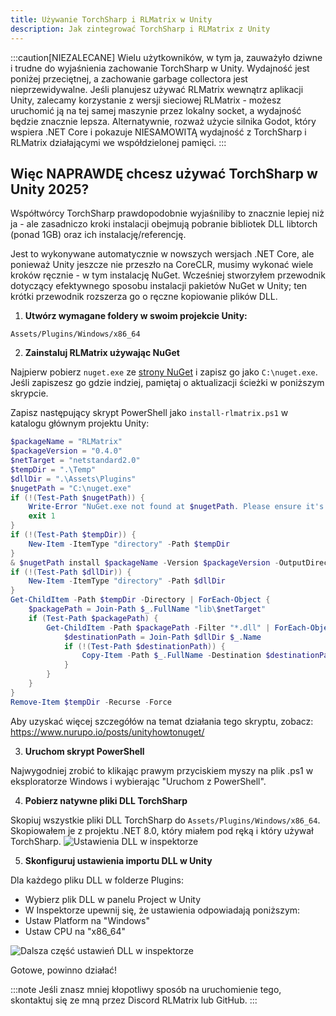 ```yaml
---
title: Używanie TorchSharp i RLMatrix w Unity
description: Jak zintegrować TorchSharp i RLMatrix z Unity
---
```

:::caution[NIEZALECANE]
Wielu użytkowników, w tym ja, zauważyło dziwne i trudne do wyjaśnienia zachowanie TorchSharp w Unity. Wydajność jest poniżej przeciętnej, a zachowanie garbage collectora jest nieprzewidywalne.
Jeśli planujesz używać RLMatrix wewnątrz aplikacji Unity, zalecamy korzystanie z wersji sieciowej RLMatrix - możesz uruchomić ją na tej samej maszynie przez lokalny socket, a wydajność będzie znacznie lepsza.
Alternatywnie, rozważ użycie silnika Godot, który wspiera .NET Core i pokazuje NIESAMOWITĄ wydajność z TorchSharp i RLMatrix działającymi we współdzielonej pamięci.
:::


## Więc NAPRAWDĘ chcesz używać TorchSharp w Unity 2025?

Współtwórcy TorchSharp prawdopodobnie wyjaśniliby to znacznie lepiej niż ja - ale zasadniczo kroki instalacji obejmują pobranie bibliotek DLL libtorch (ponad 1GB) oraz ich instalację/referencję.

Jest to wykonywane automatycznie w nowszych wersjach .NET Core, ale ponieważ Unity jeszcze nie przeszło na CoreCLR, musimy wykonać wiele kroków ręcznie - w tym instalację NuGet.
Wcześniej stworzyłem przewodnik dotyczący efektywnego sposobu instalacji pakietów NuGet w Unity; ten krótki przewodnik rozszerza go o ręczne kopiowanie plików DLL.


1. **Utwórz wymagane foldery w swoim projekcie Unity:**
```
Assets/Plugins/Windows/x86_64
```

2. **Zainstaluj RLMatrix używając NuGet**

Najpierw pobierz `nuget.exe` ze [strony NuGet](https://www.nuget.org/downloads) i zapisz go jako `C:\nuget.exe`. Jeśli zapiszesz go gdzie indziej, pamiętaj o aktualizacji ścieżki w poniższym skrypcie.

Zapisz następujący skrypt PowerShell jako `install-rlmatrix.ps1` w katalogu głównym projektu Unity:

```powershell
$packageName = "RLMatrix"
$packageVersion = "0.4.0"
$netTarget = "netstandard2.0"
$tempDir = ".\Temp"
$dllDir = ".\Assets\Plugins"
$nugetPath = "C:\nuget.exe"
if (!(Test-Path $nugetPath)) {
    Write-Error "NuGet.exe not found at $nugetPath. Please ensure it's installed there or update the path."
    exit 1
}
if (!(Test-Path $tempDir)) {
    New-Item -ItemType "directory" -Path $tempDir
}
& $nugetPath install $packageName -Version $packageVersion -OutputDirectory $tempDir
if (!(Test-Path $dllDir)) {
    New-Item -ItemType "directory" -Path $dllDir
}
Get-ChildItem -Path $tempDir -Directory | ForEach-Object {
    $packagePath = Join-Path $_.FullName "lib\$netTarget"
    if (Test-Path $packagePath) {
        Get-ChildItem -Path $packagePath -Filter "*.dll" | ForEach-Object {
            $destinationPath = Join-Path $dllDir $_.Name
            if (!(Test-Path $destinationPath)) {
                Copy-Item -Path $_.FullName -Destination $destinationPath
            }
        }
    }
}
Remove-Item $tempDir -Recurse -Force
```

Aby uzyskać więcej szczegółów na temat działania tego skryptu, zobacz: https://www.nurupo.io/posts/unityhowtonuget/

3. **Uruchom skrypt PowerShell**

Najwygodniej zrobić to klikając prawym przyciskiem myszy na plik .ps1 w eksploratorze Windows i wybierając "Uruchom z PowerShell".

4. **Pobierz natywne pliki DLL TorchSharp**

Skopiuj wszystkie pliki DLL TorchSharp do `Assets/Plugins/Windows/x86_64`. Skopiowałem je z projektu .NET 8.0, który miałem pod ręką i który używał TorchSharp.
![Ustawienia DLL w inspektorze](/images/unity-torchsharp/dll-settings1.png)

5. **Skonfiguruj ustawienia importu DLL w Unity**

Dla każdego pliku DLL w folderze Plugins:
- Wybierz plik DLL w panelu Project w Unity
- W Inspektorze upewnij się, że ustawienia odpowiadają poniższym:
- Ustaw Platform na "Windows"
- Ustaw CPU na "x86_64"


![Dalsza część ustawień DLL w inspektorze](/images/unity-torchsharp/dll-settings2.png)

Gotowe, powinno działać!

:::note
Jeśli znasz mniej kłopotliwy sposób na uruchomienie tego, skontaktuj się ze mną przez Discord RLMatrix lub GitHub.
:::